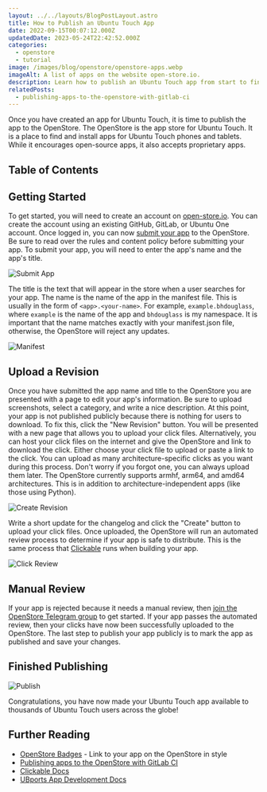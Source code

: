 ```yaml
---
layout: ../../layouts/BlogPostLayout.astro
title: How to Publish an Ubuntu Touch App
date: 2022-09-15T00:07:12.000Z
updatedDate: 2023-05-24T22:42:52.000Z
categories:
  - openstore
  - tutorial
image: /images/blog/openstore/openstore-apps.webp
imageAlt: A list of apps on the website open-store.io.
description: Learn how to publish an Ubuntu Touch app from start to finish.
relatedPosts:
  - publishing-apps-to-the-openstore-with-gitlab-ci
---
```

Once you have created an app for Ubuntu Touch, it is time to publish the app to
the OpenStore. The OpenStore is the app store for Ubuntu Touch. It is a place
to find and install apps for Ubuntu Touch phones and tablets. While it encourages
open-source apps, it also accepts proprietary apps.

## Table of Contents

## Getting Started

<NewsletterForm />

To get started, you will need to create an account on [open-store.io](https://open-store.io/login).
You can create the account using an existing GitHub, GitLab, or Ubuntu One account.
Once logged in, you can now [submit your app](https://open-store.io/submit) to the OpenStore.
Be sure to read over the rules and content policy before submitting your app.
To submit your app, you will need to enter the app's name and the app's title.

![Submit App](/images/blog/openstore/submit-tutorial/submit.webp)

The title is the text that will appear in the store when a user searches for your
app. The name is the name of the app in the manifest file. This is usually in the
form of `<app>.<your-name>`. For example, `example.bhdouglass`, where `example`
is the name of the app and `bhdouglass` is my namespace. It is important that
the name matches exactly with your manifest.json file, otherwise, the OpenStore will
reject any updates.

![Manifest](/images/blog/openstore/submit-tutorial/manifest.webp)

<Donate />

## Upload a Revision

Once you have submitted the app name and title to the OpenStore you are presented
with a page to edit your app's information. Be sure to upload screenshots, select
a category, and write a nice description. At this point, your app is not published
publicly because there is nothing for users to download. To fix this, click
the "New Revision" button. You will be presented with a new page that allows you
to upload your click files. Alternatively, you can host your click files on the internet
and give the OpenStore and link to download the click. Either choose your click file
to upload or paste a link to the click. You can upload as many architecture-specific
clicks as you want during this process. Don't worry if you forgot one, you can always
upload them later. The OpenStore currently supports armhf, arm64, and amd64 architectures.
This is in addition to architecture-independent apps (like those using Python).

![Create Revision](/images/blog/openstore/submit-tutorial/create-revision.webp)

Write a short update for the changelog and click the "Create" button to upload
your click files. Once uploaded, the OpenStore will run an automated review
process to determine if your app is safe to distribute. This is the same process
that [Clickable](https://clickable-ut.dev/) runs when building your app.

![Click Review](/images/blog/openstore/submit-tutorial/click-review.webp)

## Manual Review

If your app is rejected because it needs a manual review, then
[join the OpenStore Telegram group](https://open-store.io/telegram) to get started.
If your app passes the automated review, then your clicks have now been successfully
uploaded to the OpenStore. The last step to publish your app publicly is to mark
the app as published and save your changes.

## Finished Publishing

![Publish](/images/blog/openstore/submit-tutorial/publish.webp)

Congratulations, you have now made your Ubuntu Touch app available to thousands
of Ubuntu Touch users across the globe!

## Further Reading

- [OpenStore Badges](../openstore-badges/) - Link to your app on the OpenStore in style
- [Publishing apps to the OpenStore with GitLab CI](../publishing-apps-to-the-openstore-with-gitlab-ci/)
- [Clickable Docs](https://clickable-ut.dev/en/latest/)
- [UBports App Development Docs](https://docs.ubports.com/en/latest/appdev/index.html)
